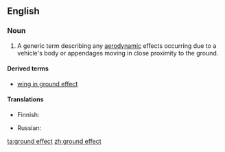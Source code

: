 ==English==

===Noun===
{{en-noun|sg=[[ground]] [[effect]]}}

# {{aeronautics}} A generic term describing any [[aerodynamic]] effects occurring due to a vehicle's body or appendages moving in close proximity to the ground.

====Derived terms====
* [[wing in ground effect]]

====Translations====
{{trans-top|aerodynamic effect}}
* Finnish: {{t|fi|maavaikutus}}
{{trans-mid}}
* Russian: {{t+|ru|экранный эффект|m|tr=ekrannyj effekt}}
{{trans-bottom}}

[[ta:ground effect]]
[[zh:ground effect]]